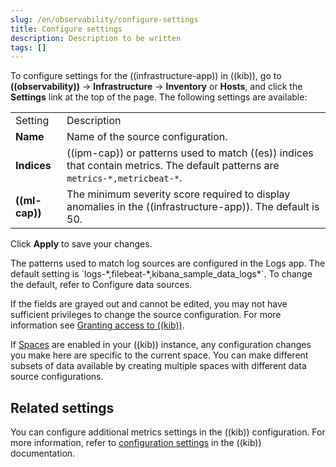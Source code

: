 ```yaml
---
slug: /en/observability/configure-settings
title: Configure settings
description: Description to be written
tags: []
---
```


<div id="configure-settings"></div>

To configure settings for the ((infrastructure-app)) in ((kib)), go to
**((observability))** -> **Infrastructure** -> **Inventory** or **Hosts**, and click the **Settings**
link at the top of the page. The following settings are available:

|  |  |
|---|---|
| Setting | Description |
| **Name** | Name of the source configuration.  |
| **Indices** | ((ipm-cap)) or patterns used to match ((es)) indices that contain metrics. The default patterns are `metrics-*,metricbeat-*`.  |
| **((ml-cap))** | The minimum severity score required to display anomalies in the ((infrastructure-app)). The default is 50. |

Click **Apply** to save your changes.

<DocCallOut title="Note">
The patterns used to match log sources are configured in the Logs app. The
default setting is `logs-*,filebeat-*,kibana_sample_data_logs*`. To change the
default, refer to <DocLink slug="/en/observability/configure-data-sources">Configure data sources</DocLink>.
</DocCallOut>

If the fields are grayed out and cannot be edited, you may not have sufficient privileges to change the source configuration.
For more information see [Granting access to ((kib))](((kibana-ref))/xpack-security-authorization.html).

<DocCallOut title="Tip">

If [Spaces](((kibana-ref))/xpack-spaces.html) are enabled in your ((kib)) instance, any configuration changes you make here are specific to the current space.
You can make different subsets of data available by creating multiple spaces with different data source configurations.

</DocCallOut>

<div id="related_settings"></div>

## Related settings

You can configure additional metrics settings in the ((kib)) configuration. For
more information, refer to
[configuration settings](((kibana-ref))/infrastructure-ui-settings-kb.html) in the
((kib)) documentation.
